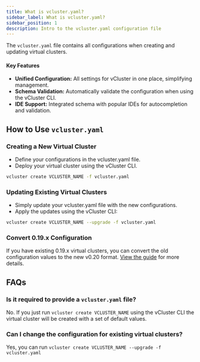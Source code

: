 ```yaml
---
title: What is vcluster.yaml?
sidebar_label: What is vcluster.yaml?
sidebar_position: 1
description: Intro to the vcluster.yaml configuration file
---
```




The `vcluster.yaml` file contains all configurations when creating and updating virtual clusters. 


#### Key Features
- **Unified Configuration:** All settings for vCluster in one place, simplifying management.
- **Schema Validation:** Automatically validate the configuration when using the vCluster CLI.
- **IDE Support:** Integrated schema with popular IDEs for autocompletion and validation.


## How to Use `vcluster.yaml`
### Creating a New Virtual Cluster
- Define your configurations in the vcluster.yaml file.
- Deploy your virtual cluster using the vCluster CLI.
```bash
vcluster create VCLUSTER_NAME -f vcluster.yaml
```
<DeployBeta2/>

### Updating Existing Virtual Clusters
- Simply update your vcluster.yaml file with the new configurations.
- Apply the updates using the vCluster CLI:
```bash
vcluster create VCLUSTER_NAME --upgrade -f vcluster.yaml
```
<DeployChangesBeta/>

### Convert 0.19.x Configuration
If you have existing 0.19.x virtual clusters, you can convert the old configuration values to the new v0.20 format. [View the guide](../../reference/migrations/0-20-migration) for more details. 


## FAQs

### Is it required to provide a `vcluster.yaml` file?
No. If you just run `vcluster create VCLUSTER_NAME` using the vCluster CLI the virtual cluster will be created with a set of default values.

### Can I change the configuration for existing virtual clusters?
Yes, you can run `vcluster create VCLUSTER_NAME --upgrade -f vcluster.yaml` 